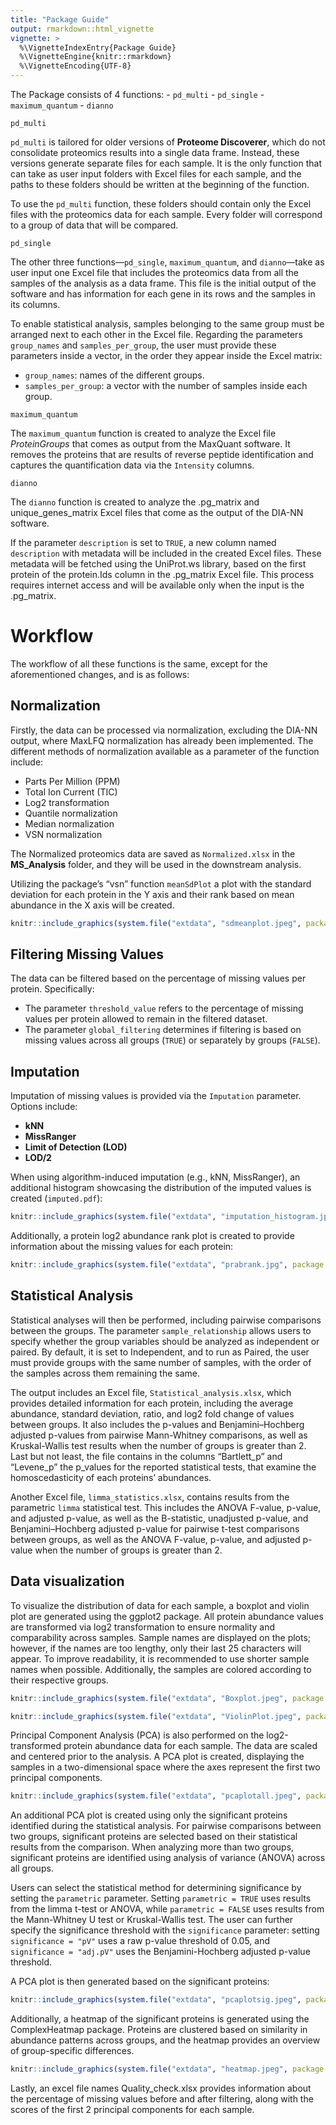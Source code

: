 ```yaml
---
title: "Package Guide"
output: rmarkdown::html_vignette
vignette: >
  %\VignetteIndexEntry{Package Guide}
  %\VignetteEngine{knitr::rmarkdown}
  %\VignetteEncoding{UTF-8}
---
```




The Package consists of 4 functions:
- `pd_multi`
- `pd_single`
- `maximum_quantum`
- `dianno`


`pd_multi`

`pd_multi` is tailored for older versions of **Proteome Discoverer**, which do not consolidate proteomics results into a single data frame. Instead, these versions generate separate files for each sample. It is the only function that can take as user input folders with Excel files for each sample, and the paths to these folders should be written at the beginning of the function.

To use the `pd_multi` function, these folders should contain only the Excel files with the proteomics data for each sample. Every folder will correspond to a group of data that will be compared.

 `pd_single`

The other three functions—`pd_single`, `maximum_quantum`, and `dianno`—take as user input one Excel file that includes the proteomics data from all the samples of the analysis as a data frame. This file is the initial output of the software and has information for each gene in its rows and the samples in its columns.

To enable statistical analysis, samples belonging to the same group must be arranged next to each other in the Excel file. Regarding the parameters `group_names` and `samples_per_group`, the user must provide these parameters inside a vector, in the order they appear inside the Excel matrix:

- `group_names`: names of the different groups.
- `samples_per_group`: a vector with the number of samples inside each group.

 `maximum_quantum`

The `maximum_quantum` function is created to analyze the Excel file *ProteinGroups* that comes as output from the MaxQuant software. It removes the proteins that are results of reverse peptide identification and captures the quantification data via the `Intensity` columns.

 `dianno`

The `dianno` function is created to analyze the .pg_matrix and unique_genes_matrix Excel files that come as the output of the DIA-NN software.

If the parameter `description` is set to `TRUE`, a new column named `description` with metadata will be included in the created Excel files. These metadata will be fetched using the UniProt.ws library, based on the first protein of the protein.Ids column in the .pg_matrix Excel file. This process requires internet access and will be available only when the input is the .pg_matrix. 





# Workflow

 
 

The workflow of all these functions is the same, except for the aforementioned changes, and is as follows:

## Normalization

Firstly, the data can be processed via normalization, excluding the DIA-NN output, where MaxLFQ normalization has already been implemented. The different methods of normalization available as a parameter of the function include:

- Parts Per Million (PPM)
- Total Ion Current (TIC)
- Log2 transformation
- Quantile normalization
- Median normalization
- VSN normalization

The Normalized proteomics data are saved as `Normalized.xlsx` in the **MS_Analysis** folder, and they will be used in the downstream analysis.

Utilizing the package's "vsn" function `meanSdPlot` a plot with the standard deviation for each protein in the Y axis and their rank based on mean abundance in the X axis will be created.


```r
knitr::include_graphics(system.file("extdata", "sdmeanplot.jpeg", package = "PACKAGE"))
```


## Filtering Missing Values

The data can be filtered based on the percentage of missing values per protein. Specifically:

- The parameter `threshold_value` refers to the percentage of missing values per protein allowed to remain in the filtered dataset.
- The parameter `global_filtering` determines if filtering is based on missing values across all groups (`TRUE`) or separately by groups (`FALSE`).

## Imputation

Imputation of missing values is provided via the `Imputation` parameter. Options include:

- **kNN**
- **MissRanger**
- **Limit of Detection (LOD)**
- **LOD/2**

When using algorithm-induced imputation (e.g., kNN, MissRanger), an additional histogram showcasing the distribution of the imputed values is created (`imputed.pdf`):



```r
knitr::include_graphics(system.file("extdata", "imputation_histogram.jpeg", package = "PACKAGE"))
```

Additionally, a protein log2 abundance rank plot is created to provide information about the missing values for each protein:

```r
knitr::include_graphics(system.file("extdata", "prabrank.jpg", package = "PACKAGE"))
```


## Statistical Analysis


Statistical analyses will then be performed, including pairwise comparisons between the groups. The parameter `sample_relationship` allows users to specify whether the group variables should be analyzed as independent or paired. By default, it is set to Independent, and to run as Paired, the user must provide groups with the same number of samples, with the order of the samples across them remaining the same.


The output includes an Excel file, `Statistical_analysis.xlsx`, which provides detailed information for each protein, including the average abundance, standard deviation, ratio, and log2 fold change of values between groups. It also includes the p-values and Benjamini–Hochberg adjusted p-values from pairwise Mann-Whitney comparisons, as well as Kruskal-Wallis test results when the number of groups is greater than 2. Last but not least, the file contains in the columns "Bartlett_p" and "Levene_p" the p_values for the reported statistical tests, that examine the homoscedasticity of each proteins' abundances. 


Another Excel file, `limma_statistics.xlsx`, contains results from the parametric `limma` statistical test. This includes the ANOVA F-value, p-value, and adjusted p-value, as well as the B-statistic, unadjusted p-value, and Benjamini–Hochberg adjusted p-value for pairwise t-test comparisons between groups, as well as the ANOVA F-value, p-value, and adjusted p-value when the number of groups is greater than 2.

## Data visualization 

To visualize the distribution of data for each sample, a boxplot and violin plot are generated using the ggplot2 package. All protein abundance values are transformed via log2 transformation to ensure normality and comparability across samples. Sample names are displayed on the plots; however, if the names are too lengthy, only their last 25 characters will appear. To improve readability, it is recommended to use shorter sample names when possible. Additionally, the samples are colored according to their respective groups.


```r
knitr::include_graphics(system.file("extdata", "Boxplot.jpeg", package = "PACKAGE"))
```



```r
knitr::include_graphics(system.file("extdata", "ViolinPlot.jpeg", package = "PACKAGE"))
```


Principal Component Analysis (PCA) is also performed on the log2-transformed protein abundance data for each sample. The data are scaled and centered prior to the analysis. A PCA plot is created, displaying the samples in a two-dimensional space where the axes represent the first two principal components.



```r
knitr::include_graphics(system.file("extdata", "pcaplotall.jpeg", package = "PACKAGE"))
```


An additional PCA plot is created using only the significant proteins identified during the statistical analysis. For pairwise comparisons between two groups, significant proteins are selected based on their statistical results from the comparison. When analyzing more than two groups, significant proteins are identified using analysis of variance (ANOVA) across all groups.

Users can select the statistical method for determining significance by setting the `parametric` parameter. Setting `parametric = TRUE` uses results from the limma t-test or ANOVA, while `parametric = FALSE` uses results from the Mann-Whitney U test or Kruskal-Wallis test. The user can further specify the significance threshold with the `significance` parameter: setting `significance = "pV"` uses a raw p-value threshold of 0.05, and `significance = "adj.pV"` uses the Benjamini-Hochberg adjusted p-value threshold.

A PCA plot is then generated based on the significant proteins:

```r
knitr::include_graphics(system.file("extdata", "pcaplotsig.jpeg", package = "PACKAGE"))
```

Additionally, a heatmap of the significant proteins is generated using the ComplexHeatmap package. Proteins are clustered based on similarity in abundance patterns across groups, and the heatmap provides an overview of group-specific differences.

```r
knitr::include_graphics(system.file("extdata", "heatmap.jpeg", package = "PACKAGE"))
```

Lastly, an excel file names Quality_check.xlsx provides information about the percentage of missing values  before and after filtering, along with the scores of the first 2 principal components for each sample. 


